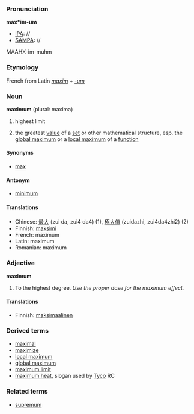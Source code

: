 ===Pronunciation===

'''max*im-um'''
*[[IPA]]: //
*[[SAMPA]]: //
MAAHX-im-muhm

===Etymology===

French from Latin ''[[maxim]]'' + ''[[-um]]''

===Noun===
'''maximum''' (plural: maxima)
#highest limit
#{{mathematics}} the greatest [[value]] of a [[set]] or other mathematical structure, esp. the [[global maximum]] or a [[local maximum]] of a [[function]]

====Synonyms====
*[[max]]

====Antonym====
*[[minimum]]

====Translations====
*Chinese: [[最]][[大]] (zui da, zui4 da4) (1), [[極]][[大]][[值]] (zuidazhi, zui4da4zhi2) (2)
*Finnish: [[maksimi]]
*French: maximum
*Latin: maximum
*Romanian: maximum

===Adjective===
'''maximum'''
#To the highest degree. ''Use the proper dose for the maximum effect.''

====Translations====
*Finnish: [[maksimaalinen]]

===Derived terms===
*[[maximal]]
*[[maximize]]
*[[local maximum]]
*[[global maximum]]
*[[maximum limit]]
*[[maximum heat]], slogan used by [[en:Tyco|Tyco]] RC

===Related terms===
*[[supremum]]